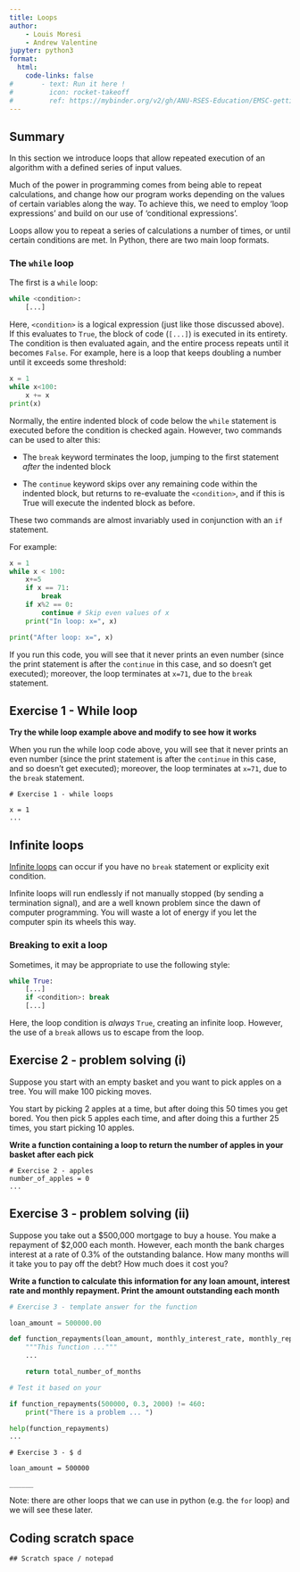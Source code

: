 ```yaml
---
title: Loops
author:
    - Louis Moresi
    - Andrew Valentine
jupyter: python3
format:
  html:
    code-links: false
#       - text: Run it here !
#         icon: rocket-takeoff
#         ref: https://mybinder.org/v2/gh/ANU-RSES-Education/EMSC-getting-going-with-python/HEAD?labpath=WebBook/Notebooks%2FBinderLandingPage.qmd
---
```


::: {.callout-note icon="false"}
# Summary

In this section we introduce loops that allow repeated execution of an algorithm with a defined series of input values.

:::


Much of the power in programming comes from being able to repeat calculations, and change how our program works depending on the values of certain variables along the way. To achieve this, we need to employ 'loop expressions' and build on our use of 'conditional expressions'.


Loops allow you to repeat a series of calculations a number of times, or until certain conditions are met. In Python, there are two main loop formats.

### The `while` loop

The first is a `while` loop:
```python
while <condition>:
    [...]
```
Here, `<condition>` is a logical expression (just like those discussed above). If this evaluates to `True`, the block of code (`[...]`) is executed in its entirety. The condition is then evaluated again, and the entire process repeats until it becomes `False`. For example, here is a loop that keeps doubling a number until it exceeds some threshold:

```python
x = 1
while x<100:
    x += x
print(x)
```

Normally, the entire indented block of code below the `while` statement is executed before the condition is checked again. However, two commands can be used to alter this:

  - The `break` keyword terminates the loop, jumping to the first statement *after* the indented block

  - The `continue` keyword skips over any remaining code within the indented block, but returns to re-evaluate the `<condition>`, and if this is True will execute the indented block as before.

These two commands are almost invariably used in conjunction with an `if` statement.

For example:
```python
x = 1
while x < 100:
    x+=5
    if x == 71:
        break
    if x%2 == 0:
        continue # Skip even values of x
    print("In loop: x=", x)

print("After loop: x=", x)
```
If you run this code, you will see that it never prints an even number (since the print statement is after the `continue` in this case, and so doesn't get executed); moreover, the loop terminates at `x=71`, due to the `break` statement.


::: {.callout-tip collapse="true" icon="false"}
## Exercise 1 - While loop

**Try the while loop example above and modify to see how it works**

When you run the while loop code above, you will see that it never prints an even number (since the print statement is after the `continue` in this case, and so doesn't get executed); moreover, the loop terminates at `x=71`, due to the `break` statement.

```pyodide
# Exercise 1 - while loops

x = 1
...

```

:::



::: {.callout-important  collapse=none icon="false"}

## Infinite loops

[Infinite loops](https://en.wikipedia.org/wiki/Infinite_loop) can occur if you have no `break` statement or explicity exit condition.

Infinite loops will run endlessly if not manually stopped (by sending a termination signal), and are a well known problem since the dawn of computer programming. You will waste a lot of energy if you let the computer spin its wheels this way.

:::

### Breaking to exit a loop

Sometimes, it may be appropriate to use the following style:

```python
while True:
    [...]
    if <condition>: break
    [...]
```
Here, the loop condition is *always* `True`, creating an infinite loop. However, the use of a `break` allows us to escape from the loop.



::: {.callout-tip collapse="true" icon="false"}
## Exercise 2 - problem solving (i)

Suppose you start with an empty basket and you want to pick apples on a tree. You will make 100 picking moves.

You start by picking 2 apples at a time, but after doing this 50 times you get bored. You then pick 5 apples each time, and after doing this a further 25 times, you start picking 10 apples.

**Write a function containing a loop to return the number of apples in your basket after each pick**

```pyodide

# Exercise 2 - apples
number_of_apples = 0
...

```

:::


::: {.callout-tip collapse="true" icon="false"}
## Exercise 3 - problem solving (ii)

Suppose you take out a \$500,000 mortgage to buy a house. You make a repayment of \$2,000 each month. However, each month the bank charges interest at a rate of 0.3% of the outstanding balance. How many months will it take you to pay off the debt? How much does it cost you?

**Write a function to calculate this information for any loan amount, interest rate and monthly repayment. Print the amount outstanding each month**

```python
# Exercise 3 - template answer for the function

loan_amount = 500000.00

def function_repayments(loan_amount, monthly_interest_rate, monthly_replayment):
    """This function ..."""
    ...

    return total_number_of_months

# Test it based on your

if function_repayments(500000, 0.3, 2000) != 460:
    print("There is a problem ... ")

help(function_repayments)
...

```

```pyodide
# Exercise 3 - $ d

loan_amount = 500000

______

```
:::


Note: there are other loops that we can use in python (e.g. the `for` loop) and we will see these later.


<!--
# Exercise 3 - template answer

loan_amount = 500000.00

def function_repayments(loan_amount, monthly_interest_rate, monthly_replayment):
    ''' This function ...

    '''
    ...

    return total_number_of_months


# Test

if function_repayments(500000, 0.3, 2000) != 460:
    print( "There is a problem ... " )

help(function_repayments)
-->

::: {.callout-warning icon="false"}

## Coding scratch space

:::

```pyodide
## Scratch space / notepad


```
